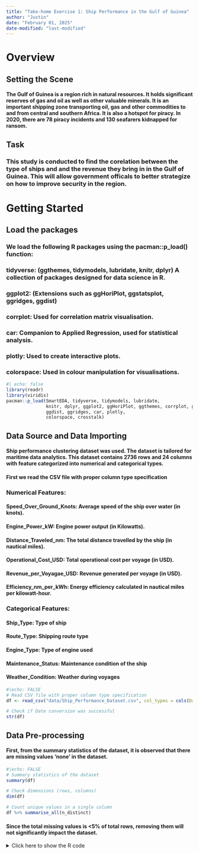 ```yaml
---
title: "Take-home Exercise 1: Ship Performance in the Gulf of Guinea"
author: "Justin"
date: "February 01, 2025"
date-modified: "last-modified" 
---
```


# Overview

## Setting the Scene

#### The Gulf of Guinea is a region rich in natural resources. It holds significant reserves of gas and oil as well as other valuable minerals. It is an important shipping zone transporting oil, gas and other commodities to and from central and southern Africa. It is also a hotspot for piracy. In 2020, there are 78 piracy incidents and 130 seafarers kidnapped for ransom.

## Task

### This study is conducted to find the corelation between the type of ships and and the revenue they bring in in the Gulf of Guinea. This will allow government officals to better strategize on how to improve security in the region.

# Getting Started

## Load the packages

### We load the following R packages using the pacman::p_load() function:

### tidyverse: (ggthemes, tidymodels, lubridate, knitr, dplyr) A collection of packages designed for data science in R.

### ggplot2: (Extensions such as ggHoriPlot, ggstatsplot, ggridges, ggdist)

### corrplot: Used for correlation matrix visualisation.

### car: Companion to Applied Regression, used for statistical analysis.

### plotly: Used to create interactive plots.

### colorspace: Used in colour manipulation for visualisations.

```r
#| echo: false
library(readr)
library(viridis)
pacman::p_load(SmartEDA, tidyverse, tidymodels, lubridate, 
               knitr, dplyr, ggplot2, ggHoriPlot, ggthemes, corrplot, ggstatsplot,
               ggdist, ggridges, car, plotly,
               colorspace, crosstalk)
```

## Data Source and Data Importing

#### Ship performance clustering dataset was used. The dataset is tailored for maritime data analytics. This dataset contains 2736 rows and 24 columns with feature categorized into numerical and categorical types.

#### First we read the CSV file with proper column type specification

### Numerical Features:

#### Speed_Over_Ground_Knots: Average speed of the ship over water (in knots).

#### Engine_Power_kW: Engine power output (in Kilowatts).

#### Distance_Traveled_nm: The total distance travelled by the ship (in nautical miles).

#### Operational_Cost_USD: Total operational cost per voyage (in USD).

#### Revenue_per_Voyagae_USD: Revenue generated per voyage (in USD).

#### Efficiency_nm_per_kWh: Energy efficiency calculated in nautical miles per kilowatt-hour.

### Categorical Features:

#### Ship_Type: Type of ship

#### Route_Type: Shipping route type

#### Engine_Type: Type of engine used

#### Maintenance_Status: Maintenance condition of the ship

#### Weather_Condition: Weather during voyages

```r
#|echo: FALSE
# Read CSV file with proper column type specification
df <- read_csv("data/Ship_Performance_Dataset.csv", col_types = cols(Date = col_date(format = "%Y-%m-%d")))

# Check if Date conversion was successful
str(df)
```

## Data Pre-processing

#### First, from the summary statistics of the dataset, it is observed that there are missing values 'none' in the dataset.

```r
#|echo: FALSE 
# Summary statistics of the dataset
summary(df)

# Check dimensions (rows, columns)
dim(df)

# Count unique values in a single column
df %>% summarise_all(n_distinct)
```

#### Since the total missing values is \<5% of total rows, removing them will not significantly impact the dataset.

<details>

<summary>Click here to show the R code</summary>

```r
# Remove rows where any non-Date column contains "None"
df <- df[!apply(df[, !names(df) %in% "Date"], 1, function(row) any(row == "None")), ]
```

#### Next, binning and feature engineering will be done before analysis is done.

#### To improve trend analysis and facilitate meaningful comparisons, the dataset was binned into Month perios. This helps to identify seasonality and trends in voyages while reducing noise from daily fluctuations. A Profit column was introduced to measure voyage profitability, enabling insights into cost efficiency and revenue impact over time.

<details>

<summary>Click here to show the R code</summary>

```r
# Create a new column for Year-Month binning
df <- df %>%
  mutate(Month = floor_date(Date, "month")) %>%  # Truncate date to the first day of the month
  mutate(Profit = Revenue_per_Voyage_USD - Operational_Cost_USD)  # Calculate profit
```

```r
str(df)
```

# Visualization & Analysis

### Monthly Profit by Ship Type

```r
# Create the ggplot object
p <- ggplot(df, aes(x = Month, y = Profit, fill = Ship_Type, text = paste("Ship Type:", Ship_Type, "<br>Profit:", Profit))) +
  geom_bar(stat = "identity", position = "stack") +  
  labs(title = "Monthly Profit by Ship Type",
       x = "Month", y = "Profit (USD)") +
  theme_minimal() +
  theme(axis.text.x = element_text(angle = 45, hjust = 1))

# Convert to interactive plot
ggplotly(p, tooltip = "text")
```

### Monthly profit heatmap by Ship Type

#### The heatmap Viridis uses plasma which is colourblind friendly

```r
# Summarize total voyages per ship type per month 
df_summary <- df %>%
  group_by(Month, Ship_Type) %>%
  summarise(Profit = sum(Profit, na.rm = TRUE), 
            Total_Voyages = sum(Weekly_Voyage_Count, na.rm = TRUE),
            .groups = "drop")  # Suppress grouped output warning

# Create the heatmap with tooltip details
p <- ggplot(df_summary, aes(x = Month, y = Ship_Type, fill = Profit, 
                    text = paste("Ship Type:", Ship_Type, 
                                 "<br>Month:", Month, 
                                 "<br>Profit (USD):", round(Profit, 2), 
                                 "<br>Total Voyages:", Total_Voyages))) +  
  geom_tile() +
  scale_fill_viridis_c(option = "plasma") +  
  labs(title = "Monthly Profit Heatmap by Ship Type",
       x = "Month", y = "Ship Type", fill = "Profit (USD)") +
  theme_minimal() +
  theme(axis.text.x = element_text(angle = 45, hjust = 1))

# Convert to interactive plot
ggplotly(p, tooltip = "text")
```

```r
# Scatter plot with regression line
ggplot(df, aes(x = Cargo_Weight_tons, y = Profit, color = Ship_Type)) +
  geom_point(alpha = 0.6, size = 3) +  # Scatter points
  geom_smooth(method = "lm", se = FALSE) +  # Linear trend line
  facet_wrap(~Route_Type) +  # Facet by Route Type
  labs(title = "Effect of Cargo Weight on Profitability",
       x = "Cargo Weight (tons)", y = "Profit (USD)", color = "Ship Type") +
  theme_minimal()
```

```r
# Select only numerical columns for correlation
num_data <- df[, sapply(df, is.numeric)]

# Compute correlation matrix
cor_matrix <- cor(num_data, use = "complete.obs")

# Display correlation with Revenue_per_Voyage_USD
cor_with_revenue <- cor_matrix[, "Revenue_per_Voyage_USD"]

# Sort by highest correlation
sorted_cor <- sort(cor_with_revenue, decreasing = TRUE)
print(sorted_cor)
```

### From the Correlation Matrix, we can observe that none of the numerical variables have strong linear relationships with revenue.

## Profitability Analysis

```r
df_new <- df %>%
  mutate(Profit_per_Voyage_USD = Revenue_per_Voyage_USD - Operational_Cost_USD)

# Analyze Profit by Ship_Type
profit_by_ship_type <- df_new %>%
  group_by(Ship_Type) %>%
  summarise(Average_Profit = mean(Profit_per_Voyage_USD),
            Total_Profit = sum(Profit_per_Voyage_USD),
            Count = n())

# Analyze Profit by Engine_Type
profit_by_engine_type <- df_new %>%
  group_by(Engine_Type) %>%
  summarise(Average_Profit = mean(Profit_per_Voyage_USD),
            Total_Profit = sum(Profit_per_Voyage_USD),
            Count = n())

# Analyze Profit by Route_Type
profit_by_route_type <- df_new %>%
  group_by(Route_Type) %>%
  summarise(Average_Profit = mean(Profit_per_Voyage_USD),
            Total_Profit = sum(Profit_per_Voyage_USD),
            Count = n())

# Display results
print(profit_by_ship_type)
print(profit_by_engine_type)
print(profit_by_route_type)
```

### Plotting the Profitability Analysis

```r
df_new <- df %>%
  mutate(Profit_per_Voyage_USD = Revenue_per_Voyage_USD - Operational_Cost_USD)

# Analyze Profit by Ship_Type, Engine_Type, and Route_Type
profit_analysis <- df_new %>%
  group_by(Ship_Type, Engine_Type, Route_Type) %>%
  summarise(Average_Profit = mean(Profit_per_Voyage_USD),
            Total_Profit = sum(Profit_per_Voyage_USD),
            Count = n(), .groups = 'drop')

# Create ggplot with interactive tooltips
p <- ggplot(profit_analysis, aes(x = Ship_Type, y = Average_Profit, fill = Engine_Type,
                                 text = paste("Ship Type:", Ship_Type,
                                              "<br>Engine Type:", Engine_Type,
                                              "<br>Route Type:", Route_Type,
                                              "<br>Avg Profit (USD):", round(Average_Profit, 2)))) +
  geom_bar(stat = "identity", position = position_dodge()) +
  facet_wrap(~ Route_Type) +
  theme_minimal() +
  labs(title = "Average Profit by Ship Type, Engine Type, and Route Type",
       y = "Average Profit (USD)",
       x = "Ship Type") +
  theme(axis.text.x = element_text(angle = 45, hjust = 1))

# Convert ggplot to an interactive plot
ggplotly(p, tooltip = "text")
```

### Ridgeline Plot

```r
ggplot(df_new, aes(x = Profit_per_Voyage_USD, y = Ship_Type, fill = Route_Type)) +
  geom_density_ridges(alpha = 0.7) +
  labs(title = "Ridgeline Plot: Profit Distribution by Ship Type and Route",
       x = "Profit per Voyage (USD)", 
       y = "Ship Type",
       fill = "Route Type") +
  theme_minimal()
```

## Turnaround Analysis

```r
turnaround_analysis <- df %>%
  group_by(Weather_Condition, Route_Type) %>%
  summarise(Average_Turnaround_Time = mean(Turnaround_Time_hours),
            Count = n(), .groups = 'drop')

# Display results
print(turnaround_analysis)
```

```r
# Visualize Turnaround Time
# Bar plot to show Average Turnaround Time by Weather_Condition and Route_Type
ggplot(turnaround_analysis, aes(x = Weather_Condition, y = Average_Turnaround_Time, fill = Route_Type)) +
  geom_bar(stat = "identity", position = position_dodge()) +
  theme_minimal() +
  labs(title = "Average Turnaround Time by Weather Condition and Route Type",
       y = "Average Turnaround Time (hours)",
       x = "Weather Condition") +
  theme(axis.text.x = element_text(angle = 45, hjust = 1))
```

```r
# Analyze Turnaround Time by Route_Type, Cargo_Weight_tons, and Distance_Traveled_nm
ggplot(df, aes(x = Distance_Traveled_nm, y = Turnaround_Time_hours, color = Cargo_Weight_tons)) +
  geom_point(alpha = 0.7) +
  facet_wrap(~ Route_Type) +
  theme_minimal() +
  labs(title = "Turnaround Time by Route Type, Cargo Weight, and Distance Traveled",
       x = "Distance Traveled (nm)",
       y = "Turnaround Time (hours)",
       color = "Cargo Weight (tons)")
```

```r
df %>%
  group_by(Ship_Type, Route_Type) %>%
  summarise(Avg_Efficiency = mean(Efficiency_nm_per_kWh, na.rm = TRUE), .groups = "drop") %>%
  ggplot(aes(x = Ship_Type, y = Route_Type, fill = Avg_Efficiency)) +
  geom_tile() +
  scale_fill_viridis_c(option = "plasma") +  # Enhances color visibility
  theme_minimal() +
  labs(title = "Heatmap of Average Efficiency by Ship Type and Route Type",
       x = "Ship Type",
       y = "Route Type",
       fill = "Avg Efficiency (nm/kWh)") +
  theme(axis.text.x = element_text(angle = 45, hjust = 1))
```

## Advanced Data Visualisation

### Interactive Plots

```r
# Convert the 'Date' column to Date type if not already
df$Date <- as.Date(df$Date)

# Summarize the data by unique combinations of Ship_Type, Route_Type, Engine_Type, and Maintenance_Status
summary_data <- df %>%
  group_by(Ship_Type, Route_Type, Engine_Type, Maintenance_Status, Date) %>%
  summarise(
    Total_Operational_Cost = sum(Operational_Cost_USD, na.rm = TRUE),
    Total_Revenue = sum(Revenue_per_Voyage_USD, na.rm = TRUE),
    Profit = sum(Revenue_per_Voyage_USD, na.rm = TRUE) - sum(Operational_Cost_USD, na.rm = TRUE),
    .groups = "drop"  # ✅ Removes unnecessary grouping
  ) 

# Convert Date to character to avoid animation errors
summary_data$Date <- as.character(summary_data$Date)

# Fix size scaling
size_range <- range(summary_data$Total_Operational_Cost, na.rm = TRUE)
size_scaled <- scales::rescale(summary_data$Total_Operational_Cost, to = c(5, 50)) # Ensure reasonable size scaling

# Create an interactive plot with plotly and add a slider for the date range
bp <- plot_ly(
  data = summary_data,
  x = ~Total_Operational_Cost, 
  y = ~Total_Revenue, 
  size = ~size_scaled,  # ✅ Use scaled size to prevent extreme bubbles
  color = ~Maintenance_Status,  # ✅ Keep categorical color mapping
  frame = ~Date,  # ✅ Ensure Date is character type
  text = ~paste("Ship Type:", Ship_Type,
                "<br>Route Type:", Route_Type,
                "<br>Engine Type:", Engine_Type,
                "<br>Maintenance Status:", Maintenance_Status,
                "<br>Date:", Date,
                "<br>Profit (USD):", Profit),
  hoverinfo = "text",  # ✅ Display text when hovering over points
  type = 'scatter', 
  mode = 'markers'  # ✅ Ensure no unintended line elements
) %>%
  layout(
    title = "Operational Cost vs Revenue per Voyage",
    xaxis = list(title = "Total Operational Cost (USD)"),
    yaxis = list(title = "Total Revenue per Voyage (USD)"),
    showlegend = TRUE
  ) %>%
  animation_opts(
    frame = 100, 
    redraw = TRUE
  ) %>%
  animation_slider(
    currentvalue = list(prefix = "Date: ")
  )

# Display the plot
bp
```

```r

# Summarize the data by unique combinations of Ship_Type, Route_Type, Engine_Type, and Maintenance_Status
summary_data <- df %>%
  group_by(Ship_Type, Route_Type, Engine_Type, Maintenance_Status) %>%
  summarise(
    Total_Operational_Cost = sum(Operational_Cost_USD, na.rm = TRUE),
    Total_Revenue = sum(Revenue_per_Voyage_USD, na.rm = TRUE)
  )

# Check if the summarization gives you 144 rows (should be the case)
nrow(summary_data)

# Create an interactive scatter plot with plotly
interactive_plot <- plot_ly(summary_data, 
                            x = ~Total_Operational_Cost, 
                            y = ~Total_Revenue, 
                            color = ~Ship_Type, 
                            size = ~Total_Operational_Cost, 
                            type = 'scatter', 
                            mode = 'markers', 
                            text = ~paste("Ship Type:", Ship_Type,
                                          "<br>Route Type:", Route_Type,
                                          "<br>Engine Type:", Engine_Type,
                                          "<br>Maintenance Status:", Maintenance_Status)) %>%
  layout(
    title = "Operational Cost vs Revenue per Voyage",
    xaxis = list(title = "Total Operational Cost (USD)"),
    yaxis = list(title = "Total Revenue per Voyage (USD)"),
    showlegend = TRUE
  )

# Display the plot
interactive_plot
```

## Time-Series Analysis

### Profit Trends by Ship Type

```r
df %>%
  filter(Date >= "2018-01-01") %>%
  ggplot() +
  geom_horizon(aes(x = Date, y = Profit), 
               origin = "midpoint", 
               horizonscale = 6) +
  facet_grid(Ship_Type~.) +
  theme_few() +
  scale_fill_hcl(palette = 'RdBu') +
  labs(title = "Profit Trends by Ship Type (Jan 2018 to Present)",
       x = "Date", y = "Profit (USD)") +
  theme(
    panel.spacing.y = unit(0, "lines"), 
    strip.text.y = element_text(size = 5, angle = 0, hjust = 0),
    legend.position = 'none',
    axis.text.y = element_blank(),
    axis.text.x = element_text(size = 7),
    axis.title.y = element_blank(),
    axis.title.x = element_blank(),
    axis.ticks.y = element_blank(),
    panel.border = element_blank()
  ) +
  scale_x_date(expand=c(0,0), date_breaks = "3 month", date_labels = "%b%y")
```

## Statistical Testing (ANOVA)

```r
# Run ANOVA for each Ship Type & Engine Type
anova_results <- list()

for (ship in unique(df$Ship_Type)) {
  for (engine in unique(df$Engine_Type)) {
    
    # Subset the data
    subset_data <- df %>%
      filter(Ship_Type == ship, Engine_Type == engine)
    
    # Ensure there are at least 2 unique Maintenance Status levels
    if (length(unique(subset_data$Maintenance_Status)) > 1) {
      
      # Run ANOVA
      anova_model <- aov(Operational_Cost_USD ~ Maintenance_Status, data = subset_data)
      
      # Store results
      anova_results[[paste(ship, engine, sep = " - ")]] <- summary(anova_model)
    }
  }
}

# Print results
anova_results
```

### Container Ship - Steam Turbine

#### p-value: 0.00146 (Significant at 0.01 level) Interpretation: There is a significant difference in operational costs across different maintenance statuses (p \< 0.05). You can explore which maintenance levels contribute to the difference using post-hoc tests (e.g., Tukey HSD).

### Bulk Carrier - Heavy Fuel Oil (HFO)

#### p-value: 0.00383 (Significant at 0.01 level) Interpretation: There is a significant difference in operational costs across different maintenance statuses (p \< 0.05). Again, post-hoc tests like Tukey HSD can be run to identify which maintenance statuses differ.

<details>

<summary>▶ Show the code</summary>

```r
# Filter the dataset for Bulk Carrier and Heavy Fuel Oil (HFO)
container_ship_steamturbine_data <- subset(df, Ship_Type == "Container Ship" & Engine_Type == "Steam Turbine")

# Run ANOVA for Operational Cost by Maintenance Status
anova_model_hfo <- aov(Operational_Cost_USD ~ Maintenance_Status, data = container_ship_steamturbine_data)

# Run the Tukey HSD test
tukey_test <- TukeyHSD(anova_model_hfo)

# Print the results of the Tukey test
print(tukey_test)
```

<details>

::: callout-tip
#### Tukey HSD test results for the Container Ship (Steam Turbine) above:

✅ Fair vs. Critical: ✅ The difference in operational costs between "Fair" and "Critical" maintenance status is 45,571.73 USD. The confidence interval for this difference ranges from -13,059.80 USD to 104,203.30 USD. The p-value is 0.1605, which is not statistically significant (p \> 0.05). This suggests that the operational cost is not significantly different between the "Fair" and "Critical" maintenance statuses.

✅ Good vs. Critical: ✅The difference in operational costs between "Good" and "Critical" maintenance status is 95,727.44 USD. The confidence interval for this difference ranges from 34,271.37 USD to 157,183.50 USD. The p-value is 0.0009, which is statistically significant (p \< 0.05). This indicates that the operational cost is significantly different between the "Good" and "Critical" maintenance statuses.

✅ Good vs. Fair: ✅ The difference in operational costs between "Good" and "Fair" maintenance status is 50,155.71 USD. The confidence interval for this difference ranges from -9,909.12 USD to 110,220.50 USD. The p-value is 0.1217, which is not statistically significant (p \> 0.05). This indicates that the operational cost is not significantly different between the "Good" and "Fair" maintenance statuses.

✅ Summary: ✅ The Good vs. Critical comparison is statistically significant, indicating that the maintenance status between "Good" and "Critical" has a significant effect on operational costs. The Fair vs. Critical and Good vs. Fair comparisons are not statistically significant, suggesting that there is no significant difference in operational costs between these groups for Container Ship - Steam Turbine.
:::

<details>

<summary>▶ Show the code</summary>

```r
# Filter the dataset for Bulk Carrier and Heavy Fuel Oil (HFO)
bulk_carrier_hfo_data <- subset(df, Ship_Type == "Bulk Carrier" & Engine_Type == "Heavy Fuel Oil (HFO)")

# Run ANOVA for Operational Cost by Maintenance Status
anova_model_hfo <- aov(Operational_Cost_USD ~ Maintenance_Status, data = bulk_carrier_hfo_data)

# Run the Tukey HSD test
tukey_test <- TukeyHSD(anova_model_hfo)

# Print the results of the Tukey test
print(tukey_test)
```

<details>

::: callout-tip
#### Tukey HSD test results for the Bulk Carrier (HFO) above:

✅ Fair vs. Critical: ✅ The difference in operational costs between "Fair" and "Critical" maintenance status is -70,404.32 USD. The confidence interval for this difference ranges from -126,508.99 USD to -14,299.64 USD. The p-value is 0.0096, which is statistically significant (p \< 0.05). This indicates that the operational cost is significantly different between the "Fair" and "Critical" maintenance statuses.

✅ Good vs. Critical: ✅ The difference in operational costs between "Good" and "Critical" maintenance status is 2,772.82 USD. The confidence interval for this difference ranges from -57,093.13 USD to 62,638.76 USD. The p-value is 0.9934, which is not statistically significant (p \> 0.05). This indicates that the operational \## cost is not significantly different between the "Good" and "Critical" maintenance statuses.

✅ Good vs. Fair: ✅ The difference in operational costs between "Good" and "Fair" maintenance status is 73,177.13 USD. The confidence interval for this difference ranges from 12,542.89 USD to 133,811.38 USD. The p-value is 0.0134, which is statistically significant (p \< 0.05). This suggests that the operational cost \## is significantly different between the "Good" and "Fair" maintenance statuses.

✅ Summary: ✅ The Fair vs. Critical comparison and the Good vs. Fair comparison are statistically significant, indicating that maintenance status does have an effect on operational costs. The Good vs. Critical comparison is not statistically significant, suggesting that maintenance status between "Good" and "Critical" may not have a significant impact on operational cost for Bulk Carrier - Heavy Fuel Oil (HFO).
:::

# Summary and Conclusion

# References

Edited By: Daniel Fiott, & By: Alice Vervaeke. (2025, January 21). *Deep waters: The Maritime Security Landscape in the Gulf of Guinea. European Union Institute for Security Studies.* <https://www.iss.europa.eu/publications/briefs/deep-waters-maritime-security-landscape-gulf-guinea>

By: Kam, Tin Seong. (2023). *Visualising Distribution. R for Visual Analytics.* <https://r4va.netlify.app/chap09>
